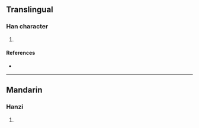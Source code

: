 {{character info/new}}
==Translingual==

===Han character===
{{Han char|rn=19|rad=力|as=12|sn=14|four=|canj=YGKS|ids=⿰童力}}

# {{defn|Han|sort=力12}}

====References====
* {{Han ref|kx=0149.240|dkj=02447|dj=0337.160|hdz=10381.020|uh=52ED|ud=21229}}

----

==Mandarin==

===Hanzi===
{{cmn-hanzi|pin=[[tóng]] ([[tong2]])|wg=t'ung<sup>2</sup>}}

# {{defn|lang=cmn|sort=力12}}